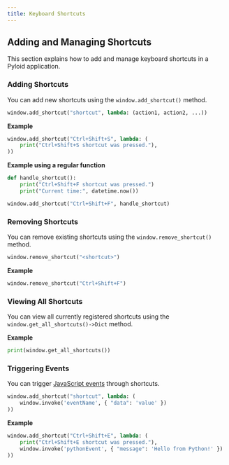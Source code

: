 ```yaml
---
title: Keyboard Shortcuts
---
```


## Adding and Managing Shortcuts

This section explains how to add and manage keyboard shortcuts in a Pyloid application.

### Adding Shortcuts

You can add new shortcuts using the `window.add_shortcut()` method.

```python
window.add_shortcut("shortcut", lambda: (action1, action2, ...))
```

**Example**

```python
window.add_shortcut("Ctrl+Shift+S", lambda: (
    print("Ctrl+Shift+S shortcut was pressed."),
))
```

**Example using a regular function**

```python
def handle_shortcut():
    print("Ctrl+Shift+F shortcut was pressed.")
    print("Current time:", datetime.now())

window.add_shortcut("Ctrl+Shift+F", handle_shortcut)
```

### Removing Shortcuts

You can remove existing shortcuts using the `window.remove_shortcut()` method.

```python
window.remove_shortcut("<shortcut>")
```

**Example**

```python
window.remove_shortcut("Ctrl+Shift+F")
```

### Viewing All Shortcuts

You can view all currently registered shortcuts using the `window.get_all_shortcuts()->Dict` method.

**Example**

```python
print(window.get_all_shortcuts())
```

### Triggering Events

You can trigger [JavaScript events](/docs/api/pyloid-js/event) through shortcuts.

```python
window.add_shortcut("shortcut", lambda: (
    window.invoke('eventName', { "data": 'value' })
))
```

**Example**

```python
window.add_shortcut("Ctrl+Shift+E", lambda: (
    print("Ctrl+Shift+E shortcut was pressed."),
    window.invoke('pythonEvent', { "message": 'Hello from Python!' })
))
```
